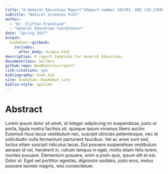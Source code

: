 ```yaml
--- 
title: "A General Education Report^[Report number 201701, DOI [10.17605/OSF.IO/FD6QR](https://doi.org/10.17605/OSF.IO/FD6QR)]"
subtitle: "Natural Sciences FLO1"
author: 
  - "Dr. Clifton Franklund"
  - "General Education Coordinator"
date: "Spring 2017"
output: 
  bookdown::gitbook:
    includes:
      after_body: disqus.html
description: A report template for General Education.
documentclass: SelfArx
github-repo: WeeBeasties/report
link-citations: yes
bibliography: book.bib
site: bookdown::bookdown_site
biblio-style: apalike
---
```


# Abstract {#abstract -}
Lorem ipsum dolor sit amet, id integer adipiscing mi suspendisse, justo ut porta, ligula nostra facilisis sit, quisque ipsum vivamus libero auctor. Euismod risus lacus vestibulum nec, suscipit ultricies pellentesque, nec id sollicitudin nulla fermentum parturient faucibus. Vel ac amet sunt sed, luctus etiam suscipit ridiculus lacus. Dui posuere suspendisse vestibulum aenean id vel, hendrerit in, rutrum tempus in eget, mollis etiam felis lorem, montes posuere. Elementum posuere, enim a proin quis, ipsum elit et est. Dolor ut. Eget vel porttitor egestas, dignissim sodales, justo eros, metus posuere laoreet magnis, wisi consectetuer.
